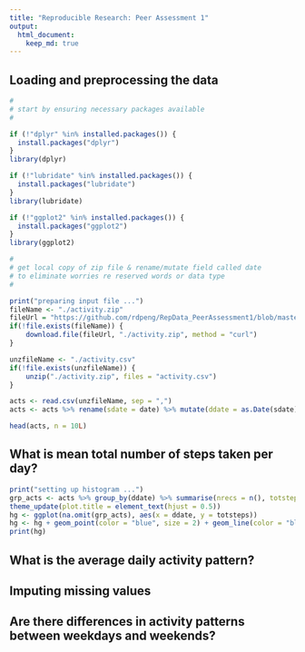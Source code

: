 ```yaml
---
title: "Reproducible Research: Peer Assessment 1"
output: 
  html_document:
    keep_md: true
---
```



## Loading and preprocessing the data

```r
#
# start by ensuring necessary packages available
#

if (!"dplyr" %in% installed.packages()) {
  install.packages("dplyr")
}
library(dplyr)

if (!"lubridate" %in% installed.packages()) {
  install.packages("lubridate")
}
library(lubridate)

if (!"ggplot2" %in% installed.packages()) {
  install.packages("ggplot2")
}
library(ggplot2)

#
# get local copy of zip file & rename/mutate field called date
# to eliminate worries re reserved words or data type
#

print("preparing input file ...")
fileName <- "./activity.zip"
fileUrl = "https://github.com/rdpeng/RepData_PeerAssessment1/blob/master/activity.zip"
if(!file.exists(fileName)) {
    download.file(fileUrl, "./activity.zip", method = "curl")
}

unzfileName <- "./activity.csv"
if(!file.exists(unzfileName)) {
    unzip("./activity.zip", files = "activity.csv")
}

acts <- read.csv(unzfileName, sep = ",")
acts <- acts %>% rename(sdate = date) %>% mutate(ddate = as.Date(sdate))

head(acts, n = 10L)
```

## What is mean total number of steps taken per day?

```r
print("setting up histogram ...")
grp_acts <- acts %>% group_by(ddate) %>% summarise(nrecs = n(), totsteps = sum(steps), mnsteps = mean(steps), mdsteps = median(steps))
theme_update(plot.title = element_text(hjust = 0.5))
hg <- ggplot(na.omit(grp_acts), aes(x = ddate, y = totsteps))
hg <- hg + geom_point(color = "blue", size = 2) + geom_line(color = "blue") + labs(title = "Daily Steps", x = "Step Date", y = "Nr of Steps")
print(hg)
```


## What is the average daily activity pattern?



## Imputing missing values



## Are there differences in activity patterns between weekdays and weekends?
